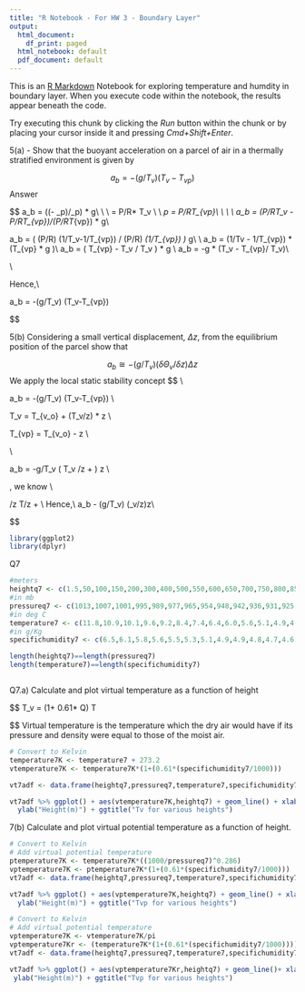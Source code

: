 ```yaml
---
title: "R Notebook - For HW 3 - Boundary Layer"
output:
  html_document:
    df_print: paged
  html_notebook: default
  pdf_document: default
---
```


This is an [R Markdown](http://rmarkdown.rstudio.com) Notebook for exploring temperature and humdity in boundary layer. When you execute code within the notebook, the results appear beneath the code. 

Try executing this chunk by clicking the *Run* button within the chunk or by placing your cursor inside it and pressing *Cmd+Shift+Enter*. 

5(a) - Show that the buoyant acceleration on a parcel of air in a thermally stratified environment is given by 

$$
a_b = -(g/T_v) (T_v-T_{vp})
$$
Answer

$$
a_b = ((\rho - \rho_p)/\rho_p) * g\\
\\
\text{Density of the environment }\\
\rho = P/R* T_v  \\ 
\text{Density of the parcel }\\
\rho_p = P/R*T_{vp}\\
\\
\\
\text{Substitute}\\
a_b = (P/R*T_v - P/R*T_{vp})/(P/R*T_{vp}) * g\\

a_b = ( (P/R)  (1/T_v-1/T_{vp}) / (P/R) *(1/T_{vp}) ) * g\\
\text { Cancel out (P/R)}\\
a_b = (1/Tv - 1/T_{vp}) * (T_{vp} * g )\\
a_b = ( T_{vp} -  T_v / T_v ) * g \\
a_b = -g * (T_v - T_{vp}/ T_v)\\

\\

Hence,\\

a_b = -(g/T_v) (T_v-T_{vp})


$$




5(b) Considering a small vertical displacement, $\Delta z$, from the equilibrium position of the parcel show that


$$
a_b \cong - (g/T_v) (\delta\Theta_v/\delta z)\Delta z
$$
We apply the local static stability concept
$$
\text{We start with} \\

a_b = -(g/T_v) (T_v-T_{vp}) \\

T_v = T_{v_o} + (\delta T_v/\delta z) * \Delta z \\

T_{vp}  = T_{v_o} - \Gamma \Delta z \\

\text{On substituting} \\

a_b = -g/T_v ( \delta T_v /\delta z + \Gamma) \Delta z \\

\text{For a nonadiabatic or diabatic atmosphere}, we know \\

\delta \Theta/\delta z
 \cong \delta T/\delta z + \Gamma \\
 Hence,\\
a_b \cong - (g/T_v) (\delta\Theta_v/\delta z)\Delta z\\

$$
```r

library(ggplot2)
library(dplyr)


```
Q7
```r

#meters
heightq7 <- c(1.5,50,100,150,200,300,400,500,550,600,650,700,750,800,850,900,1000)
#in mb
pressureq7 <- c(1013,1007,1001,995,989,977,965,954,948,942,936,931,925,919,914,908,897)
#in deg C
temperature7 <- c(11.8,10.9,10.1,9.6,9.2,8.4,7.4,6.4,6.0,5.6,5.1,4.9,4.9,4.9,5.0,5.0,4.8)
#in g/Kg
specifichumidity7 <- c(6.5,6.1,5.8,5.6,5.5,5.3,5.1,4.9,4.9,4.8,4.7,4.6,4.5,4.5,4.5,4.5,4.4)

length(heightq7)==length(pressureq7)
length(temperature7)==length(specifichumidity7)



```

Q7.a) Calculate and plot virtual temperature as a function of height

$$
T_v = (1+ 0.61*  Q) T

$$
Virtual temperature is the temperature which the dry air would have if its pressure and density were equal to those of the moist air.
```r

# Convert to Kelvin
temperature7K <- temperature7 + 273.2
vtemperature7K <- temperature7K*(1+(0.61*(specifichumidity7/1000)))

vt7adf <- data.frame(heightq7,pressureq7,temperature7,specifichumidity7,temperature7K,vtemperature7K)

vt7adf %>% ggplot() + aes(vtemperature7K,heightq7) + geom_line() + xlab("Virtual Temperature(K)") +
  ylab("Height(m)") + ggtitle("Tv for various heights")
```

7(b) Calculate and plot virtual potential temperature as a function of height.

```r

# Convert to Kelvin
# Add virtual potential temperature
ptemperature7K <- temperature7K*((1000/pressureq7)^0.286)
vptemperature7K <- ptemperature7K*(1+(0.61*(specifichumidity7/1000)))
vt7adf <- data.frame(heightq7,pressureq7,temperature7,specifichumidity7,temperature7K,vtemperature7K,ptemperature7K,vptemperature7K)

vt7adf %>% ggplot() + aes(vptemperature7K,heightq7) + geom_line() + xlab("Virtual Potential Temperature") +
  ylab("Height(m)") + ggtitle("Tvp for various heights")
```




```r

# Convert to Kelvin
# Add virtual potential temperature
vptemperature7K <- vtemperature7K/pi
vptemperature7Kr <- (temperature7K*(1+(0.61*(specifichumidity7/1000))))/pi
vt7adf <- data.frame(heightq7,pressureq7,temperature7,specifichumidity7,temperature7K,vtemperature7K,vptemperature7K,vptemperature7Kr)

vt7adf %>% ggplot() + aes(vptemperature7Kr,heightq7) + geom_line()+ xlab("Virtual Potential Temperature") +
 ylab("Height(m)") + ggtitle("Tvp for various heights")
```